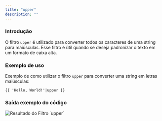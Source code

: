 ```yaml
---
title: "upper"
description: ""
---
```


### Introdução

O filtro `upper` é utilizado para converter todos os caracteres de uma string para maiúsculas. Esse filtro é útil quando se deseja padronizar o texto em um formato de caixa alta.

### Exemplo de uso

Exemplo de como utilizar o filtro `upper` para converter uma string em letras maiúsculas:

```twig
{{ 'Hello, World!'|upper }}
```

### Saída exemplo do código

<img src="/upper.png" alt="Resultado do Filtro `upper`" />
